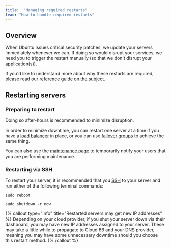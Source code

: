 ```yaml
---
title:  "Managing required restarts"
lead: "How to handle required restarts"
---
```


## Overview

When Ubuntu issues critical security patches, we update your servers immediately whenever we can. If doing so would disrupt your services, we need you to trigger the restart manually (so that we don't disrupt your application(s)). 

If you'd like to understand more about why these restarts are required, please read our [reference guide on the subject](/docs/servers/server-restart-notifications).

## Restarting servers

### Preparing to restart

Doing so after-hours is recommended to minimize disruption.

In order to minimize downtime, you can restart one server at a time if you have a [load balancer](/docs/load-balancers/load-balancer) in place, or you can use [failover groups](/docs/failover-groups/failover-groups) to achieve the same thing.

You can also use the [maintenance page](/docs/deployment/using-maintenance-mode) to temporarily notify your users that you are performing maintenance.

### Restarting via SSH

To restart your server, it is recommended that you [SSH](/docs/servers/ssh-to-server) to your server and run either of the following terminal commands:

```shell
sudo reboot 
```

```shell
sudo shutdown -r now
```

{% callout type="info" title="Restarted servers may get new IP addresses" %}
Depending on your cloud provider, if you shut your server down via their dashboard, you may have new IP addresses assigned to your server. These may take a little while to propagate to Cloud 66 and your DNS provider, meaning you may have some unnecessary downtime should you choose this restart method.
{% /callout %}